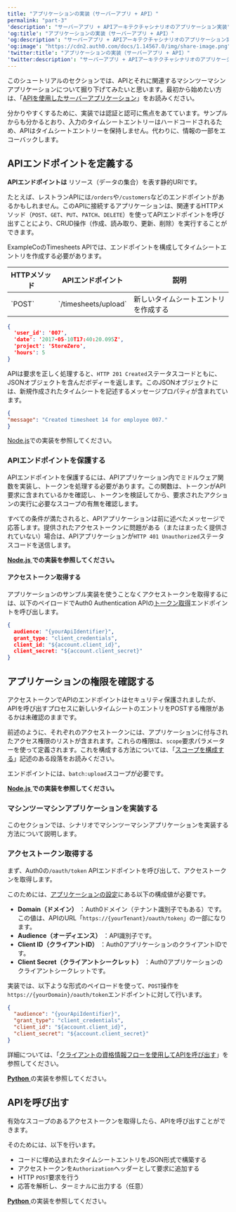 ```yaml
---
title: "アプリケーションの実装（サーバーアプリ + API）"
permalink: "part-3"
'description': "サーバーアプリ + APIアーキテクチャシナリオのアプリケーション実装"
'og:title': "アプリケーションの実装（サーバーアプリ + API）"
'og:description': "サーバーアプリ + APIアーキテクチャシナリオのアプリケーション実装"
'og:image': "https://cdn2.auth0.com/docs/1.14567.0/img/share-image.png"
'twitter:title': "アプリケーションの実装（サーバーアプリ + API）"
'twitter:description': "サーバーアプリ + APIアーキテクチャシナリオのアプリケーション実装"
---
```


このシュートリアルのセクションでは、APIとそれに関連するマシンツーマシンアプリケーションについて掘り下げてみたいと思います。最初から始めたい方は、「[APIを使用したサーバーアプリケーション](/docs/ja-jp/get-started/architecture-scenarios/server-application-api)」をお読みください。

<Callout icon="file-lines" color="#0EA5E9" iconType="regular">

分かりやすくするために、実装では認証と認可に焦点をあてています。サンプルからも分かるとおり、入力のタイムシートエントリーはハードコードされるため、APIはタイムシートエントリーを保持しません。代わりに、情報の一部をエコーバックします。

</Callout>

## APIエンドポイントを定義する

**APIエンドポイントは** リソース（データの集合）を表す静的URIです。

たとえば、レストランAPIには`/orders`や`/customers`などのエンドポイントがあるかもしれません。このAPIに接続するアプリケーションは、関連するHTTPメソッド（`POST`、`GET`、`PUT`、`PATCH`、`DELETE`）を使ってAPIエンドポイントを呼び出すことにより、CRUD操作（作成、読み取り、更新、削除）を実行することができます。

ExampleCoのTimesheets APIでは、エンドポイントを構成してタイムシートエントリを作成する必要があります。

<table class="table"><thead>
<tr>
<th><strong>HTTPメソッド</strong></th>
<th><strong>APIエンドポイント</strong></th>
<th><strong>説明</strong></th>
</tr>
</thead>
<tbody>
<tr>
<td>`POST`</td>
<td>`/timesheets/upload`</td>
<td>新しいタイムシートエントリを作成する</td>
</tr>
</tbody>
</table>

```json lines
{
  'user_id': '007',
  'date': '2017-05-10T17:40:20.095Z',
  'project': 'StoreZero',
  'hours': 5
}
```

APIは要求を正しく処理すると、`HTTP 201 Created`ステータスコードともに、JSONオブジェクトを含んだボディーを返します。このJSONオブジェクトには、新規作成されたタイムシートを記述するメッセージプロパティが含まれています。

```json lines
{
"message": "Created timesheet 14 for employee 007."
}
```

<Callout icon="file-lines" color="#0EA5E9" iconType="regular">

[Node.js](/docs/ja-jp/get-started/architecture-scenarios/server-application-api/api-implementation-nodejs#1-define-the-api-endpoint)での実装を参照してください。

</Callout>

### APIエンドポイントを保護する

APIエンドポイントを保護するには、APIアプリケーション内でミドルウェア関数を実装し、トークンを処理する必要があります。この関数は、トークンがAPI要求に含まれているかを確認し、トークンを検証してから、要求されたアクションの実行に必要なスコープの有無を確認します。

すべての条件が満たされると、APIアプリケーションは前に述べたメッセージで応答します。提供されたアクセストークンに問題がある（またはまったく提供されていない）場合は、APIアプリケーションが`HTTP 401 Unauthorized`ステータスコードを送信します。

[**Node.js** ](/docs/ja-jp/get-started/architecture-scenarios/server-application-api/api-implementation-nodejs#2-secure-the-api-endpoint)**での実装を参照してください。**

#### アクセストークン取得する

アプリケーションのサンプル実装を使うことなくアクセストークンを取得するには、以下のペイロードでAuth0 Authentication APIの[トークン取得](https://auth0.com/docs/api/authentication#get-token54)エンドポイントを呼び出します。



```json lines
{
  audience: "{yourApiIdentifier}",
  grant_type: "client_credentials",
  client_id: "${account.client_id}",
  client_secret: "${account.client_secret}"
}
```

## アプリケーションの権限を確認する

アクセストークンでAPIのエンドポイントはセキュリティ保護されましたが、APIを呼び出すプロセスに新しいタイムシートのエントリをPOSTする権限があるかは未確認のままです。

前述のように、それぞれのアクセストークンには、アプリケーションに付与されたアクセス権限のリストが含まれます。これらの権限は、`scope`要求パラメーターを使って定義されます。これを構成する方法については、「[スコープを構成する](/docs/ja-jp/get-started/architecture-scenarios/server-application-api/part-3#configure-the-scopes)」記述のある段落をお読みください。

エンドポイントには、`batch:upload`スコープが必要です。

[**Node.js** ](/docs/ja-jp/get-started/architecture-scenarios/server-application-api/api-implementation-nodejs#3-check-the-client-permissions)**での実装を参照してください。**

### マシンツーマシンアプリケーションを実装する

このセクションでは、シナリオでマシンツーマシンアプリケーションを実装する方法について説明します。

### アクセストークン取得する

まず、Auth0の`/oauth/token` APIエンドポイントを呼び出して、アクセストークンを取得します。

このためには、[アプリケーションの設定](https://manage.auth0.com/#/applications)にある以下の構成値が必要です。

* **Domain（ドメイン）** ：Auth0ドメイン（テナント識別子でもある）です。この値は、APIのURL「`https://{yourTenant}/oauth/token`」の一部になります。
* **<Tooltip data-tooltip-id="react-containers-DefinitionTooltip-0" href="/docs/ja-jp/glossary?term=audience" tip="オーディエンス: 発行されたトークンに対するオーディエンスを表す一意の識別子。トークンでaudという名前が付けられ、その値にはIDトークンの場合はアプリケーション（Client ID）、アクセストークンの場合はAPI（API Identifier）のいずれかのIDが含まれます。" cta="用語集の表示">Audience</Tooltip>（オーディエンス）** ：API識別子です。
* **<Tooltip data-tooltip-id="react-containers-DefinitionTooltip-4" href="/docs/ja-jp/glossary?term=client-id" tip="クライアントID: Auth0から登録されたリソースに与えられる識別値。" cta="用語集の表示">Client ID</Tooltip>（クライアントID）** ：Auth0アプリケーションのクライアントIDです。
* **<Tooltip data-tooltip-id="react-containers-DefinitionTooltip-2" href="/docs/ja-jp/glossary?term=client-secret" tip="クライアントシークレット: クライアント（アプリケーション）が認可サーバーで認証するために使用するシークレット。これはクライアントと認可サーバーだけが知っているものであり、推測できないように十分にランダムである必要があります。" cta="用語集の表示">Client Secret</Tooltip>（クライアントシークレット）** ：Auth0アプリケーションのクライアントシークレットです。

実装では、以下ような形式のペイロードを使って、`POST`操作を`https://{yourDomain}/oauth/token`エンドポイントに対して行います。


```json lines
{
  "audience": "{yourApiIdentifier}",
  "grant_type": "client_credentials",
  "client_id": "${account.client_id}",
  "client_secret": "${account.client_secret}"
}
```

詳細については、「[クライアントの資格情報フローを使用してAPIを呼び出す](/docs/ja-jp/get-started/authentication-and-authorization-flow/client-credentials-flow/call-your-api-using-the-client-credentials-flow)」を参照してください。

[**Python** ](/docs/ja-jp/get-started/architecture-scenarios/server-application-api/cron-implementation-python#get-an-access-token)の実装を参照してください。

## APIを呼び出す

有効なスコープのあるアクセストークンを取得したら、APIを呼び出すことができます。

そのためには、以下を行います。

* コードに埋め込まれたタイムシートエントリをJSON形式で構築する
* アクセストークンを`Authorization`ヘッダーとして要求に追加する
* HTTP `POST`要求を行う
* 応答を解析し、ターミナルに出力する（任意）

[**Python** ](/docs/ja-jp/get-started/architecture-scenarios/server-application-api/cron-implementation-python#invoke-the-api)の実装を参照してください。